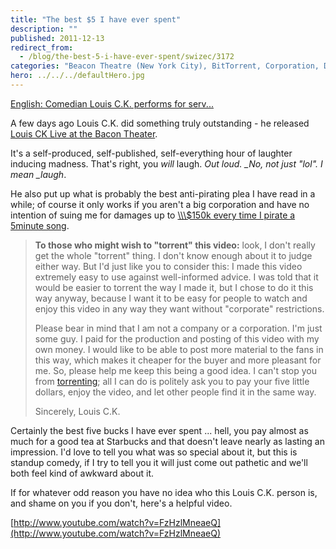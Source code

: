 ```yaml
---
title: "The best $5 I have ever spent"
description: ""
published: 2011-12-13
redirect_from:
  - /blog/the-best-5-i-have-ever-spent/swizec/3172
categories: "Beacon Theatre (New York City), BitTorrent, Corporation, Digital rights management, DRM, Louis CK, Uncategorized, video"
hero: ../../../defaultHero.jpg
---
```


[English: Comedian Louis C.K. performs for serv...](https://swizec.com/wp-content/uploads/2011/12/300px-Louis_CK_Kuwait_crop3.jpg)

A few days ago Louis C.K. did something truly outstanding - he released [Louis CK Live at the Bacon Theater](https://buy.louisck.net/).

It's a self-produced, self-published, self-everything hour of laughter inducing madness. That's right, you _will_ laugh. _Out loud. \_No, not just "lol". I mean \_laugh_.

He also put up what is probably the best anti-pirating plea I have read in a while; of course it only works if you aren't a big corporation and have no intention of suing me for damages up to [\\\\\\\$150k every time I pirate a 5minute song](http://en.wikipedia.org/wiki/Recording_Industry_Association_of_America#Selection_of_defendants).

> **To those who might wish to "torrent" this video:** look, I don't really get the whole "torrent" thing. I don't know enough about it to judge either way. But I'd just like you to consider this: I made this video extremely easy to use against well-informed advice. I was told that it would be easier to torrent the way I made it, but I chose to do it this way anyway, because I want it to be easy for people to watch and enjoy this video in any way they want without "corporate" restrictions.
>
> Please bear in mind that I am not a company or a corporation. I'm just some guy. I paid for the production and posting of this video with my own money. I would like to be able to post more material to the fans in this way, which makes it cheaper for the buyer and more pleasant for me. So, please help me keep this being a good idea. I can't stop you from [torrenting](http://en.wikipedia.org/wiki/BitTorrent_%28protocol%29); all I can do is politely ask you to pay your five little dollars, enjoy the video, and let other people find it in the same way.
>
> Sincerely, Louis C.K.

Certainly the best five bucks I have ever spent ... hell, you pay almost as much for a good tea at Starbucks and that doesn't leave nearly as lasting an impression. I'd love to tell you what was so special about it, but this is standup comedy, if I try to tell you it will just come out pathetic and we'll both feel kind of awkward about it.

If for whatever odd reason you have no idea who this Louis C.K. person is, and shame on you if you don't, here's a helpful video.

[http://www.youtube.com/watch?v=FzHzlMneaeQ](http://www.youtube.com/watch?v=FzHzlMneaeQ)